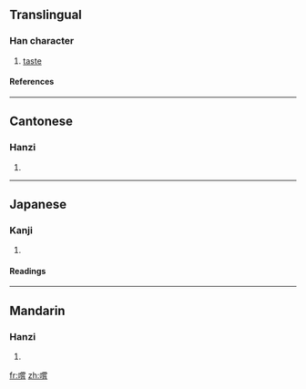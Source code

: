==Translingual==
===Han character===
{{Han char|rn=30|rad=口|as=14|sn=17|four=6906<sub>1</sub>|canj=口火月日 (RFBA)}}
# [[taste]]
====References====
{{Han ref|kx=0212.191|dkj=04494|hdz=10696.100|uh=5690|ud=22160|bh=C07C|bd=49276}}
----
==Cantonese==
===Hanzi===
{{yue-hanzi|jyut=|y=seung4}}
# {{defn|Cantonese}}
----
==Japanese==
===Kanji===
{{ja-kanji|grade=|rs=口14}}
# {{defn|Japanese}} 
====Readings====
{{ja-readings|on=[[しょう]] (shō)|kun=[[なめる]] (nameru)}}
----
==Mandarin==
===Hanzi===
{{cmn-hanzi|pin=[[cháng]] (chang2)|wg=ch'ang<sup>2</sup>}}
# {{defn|Mandarin}}

[[fr:嚐]]
[[zh:嚐]]